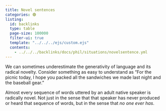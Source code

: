 ```yaml
---
title: Novel sentences
categories: 🟢
listing:
  id: backlinks
  type: table
  page-size: 100000
  filter-ui: true
  template: "../../../ejs/custom.ejs"
  contents:
    - ../../../backlinks/docs/phil/situations/novelsentence.yml
---
```


We can sometimes underestimate the generativity of language and its radical 
novelty. Consider something as easy to understand as "For the picnic today, 
I hope you packed all the sandwiches we made last night and the baseball gear."

Almost every sequence of words uttered by an adult native speaker is radically 
novel. Not just in the sense that that speaker has never produced or heard that 
sequence of words, but in the sense that *no one ever has*.
